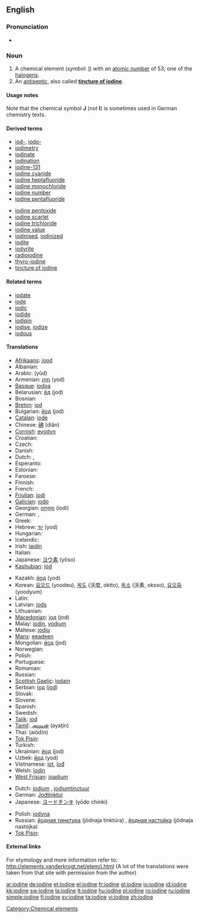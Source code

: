 ==English==

{{elements|I|tellurium|Te|xenon|Xe}}

===Pronunciation===
* {{audio|en-us-iodine.ogg|Audio (US)}}

===Noun===
{{en-noun|-}}
{{wikipedia}}

# A chemical element (''symbol'': [[I]]) with an [[atomic number]] of 53; one of the [[halogen]]s.
# An [[antiseptic]], also called '''[[tincture of iodine]]'''.

====Usage notes====
Note that the chemical symbol '''J''' (not '''I''') is sometimes used in German chemistry texts.

====Derived terms====
{{top2}}
* [[iod-]], [[iodo-]]
* [[iodimetry]]
* [[iodinate]]
* [[iodination]]
* [[iodine-131]]
* [[iodine cyanide]]
* [[iodine heptafluoride]]
* [[iodine monochloride]]
* [[iodine number]]
* [[iodine pentafluoride]]
{{mid2}}
* [[iodine pentoxide]]
* [[iodine scarlet]]
* [[iodine trichloride]]
* [[iodine value]]
* [[iodinised]], [[iodinized]]
* [[iodite]]
* [[iodyrite]]
* [[radioiodine]]
* [[thyro-iodine]]
* [[tincture of iodine]]
{{bottom}}

====Related terms====
* [[iodate]]
* [[iode]]
* [[iodic]]
* [[iodide]]
* [[iodipin]]
* [[iodise]], [[iodize]]
* [[iodous]]

====Translations====
{{trans-top|element}}
* [[Afrikaans]]: [[jood]]
* Albanian: {{t-|sq|jod|xs=Albanian}}
* Arabic: {{Arab|[[يود]]}} (yūd) {{m}}
* Armenian: [[յոդ]] (yod)
* [[Basque]]: [[iodoa]]
* Belarusian: [[ёд]] (jod) {{m}}
* Bosnian: {{t-|bs|jod}}
* [[Breton]]: [[iod]] {{m}}
* Bulgarian: [[йод]] (jod) {{m}}
* [[Catalan]]: [[iode]]
* Chinese: [[碘]] (diǎn)
* [[Cornish]]: [[eyodyn]]
* Croatian: {{t-|hr|jod}}
* Czech: {{t+|cs|jód|m}}
* Danish: {{t-|da|jod}}
* Dutch: {{t+|nl|jood|n}}, {{t+|nl|jodium|n}}
* Esperanto: {{t-|eo|jodo|xs=Esperanto}}
* Estonian: {{t-|et|jood}}
* Faroese: {{t-|fo|jod|xs=Faroese}}
* Finnish: {{t+|fi|jodi}}
* French: {{t+|fr|iode|m}}
* [[Friulian]]: [[jodi]]
* [[Galician]]: [[iodo]]
* Georgian: [[იოდი]] (iodi)
* German: {{t+|de|Iod|n}}, {{t+|de|Jod|n}}
* Greek: {{t+|el|ιώδιο|n|tr=iódio|sc=Grek}}
* Hebrew: [[יוד]] (yod)
* Hungarian: {{t+|hu|jód}}
* Icelandic: {{t+|is|joð}}
* Irish: [[iaidín]]
* Italian: {{t+|it|iodio|m}}
* Japanese: [[ヨウ素]] (yōso)
* [[Kashubian]]: [[jód]]
{{trans-mid}}
* Kazakh: [[йод]] (yod)
* Korean: [[요오드]] (yoodeu), [[옥도]] (沃度, oktto), [[옥소]] (沃素, oksso), [[요오듐]] (yoodyum)
* Latin: {{t+|la|iodium}}
* Latvian: [[jods]]
* Lithuanian: {{t+|lt|jodas|xs=Lithuanian}}
* [[Macedonian]]: [[jод]] (jod) {{m}}
* Malay: [[iodin]], [[yodium]]
* Maltese: [[jodju]]
* [[Manx]]: [[eeadeen]]
* Mongolian: [[йод]] (jod)
* Norwegian: {{t+|no|jod}}
* Polish: {{t+|pl|jod|m}}
* Portuguese: {{t+|pt|iodo}}
* Romanian: {{t+|ro|iod|n}}
* Russian: {{t+|ru|йод|m|tr=jod|sc=Cyrl}}
* [[Scottish Gaelic]]: [[ìodain]]
* Serbian: [[jод]] ([[jod]]) {{m}}
* Slovak: {{t-|sk|jód|m}}
* Slovene: {{t+|sl|jod}}
* Spanish: {{t+|es|yodo|m}}
* Swedish: {{t+|sv|jod|c}}
* [[Tajik]]: [[iod]]
* [[Tamil]]: [[அயடின்]] (ayaţin)
* Thai: {{Thai|[[ไอโอดีน]]}} (aiōdīn)
* [[Tok Pisin]]: {{t|tpi|aiadin}}
* Turkish: {{t+|tr|iyot}}
* Ukrainian: [[йод]] (jod) {{m}}
* Uzbek: [[йод]] (yod)
* Vietnamese: [[iot]], [[Iođ]]
* Welsh: [[ïodin]]
* [[West Frisian]]: [[joadium]]
{{trans-bottom}}

{{trans-top|antiseptic}}
* Dutch: [[jodium]] {{n}}, [[jodiumtinctuur]] {{m}}
* German: [[Jodtinktur]] {{f}}
* Japanese: [[ヨードチンキ]] (yōdo chínki)
{{trans-mid}}
* Polish: [[jodyna]] {{f}}
* Russian: [[йодная тинктура]] (jódnaja tinktúra) {{f}}, [[йодная настойка]] (jódnaja nastójka) {{f}}
* [[Tok Pisin]]: {{t|tpi|aiadin}}
{{trans-bottom}}

====External links====
For etymology and more information refer to:
http://elements.vanderkrogt.net/elem/i.html
(A lot of the translations were taken from that site with permission from the author)

[[Category:Chemical elements]]

[[ar:iodine]]
[[de:iodine]]
[[et:iodine]]
[[el:iodine]]
[[fr:iodine]]
[[gl:iodine]]
[[io:iodine]]
[[id:iodine]]
[[kk:iodine]]
[[sw:iodine]]
[[la:iodine]]
[[lt:iodine]]
[[hu:iodine]]
[[pl:iodine]]
[[ro:iodine]]
[[ru:iodine]]
[[simple:iodine]]
[[fi:iodine]]
[[sv:iodine]]
[[ta:iodine]]
[[vi:iodine]]
[[zh:iodine]]